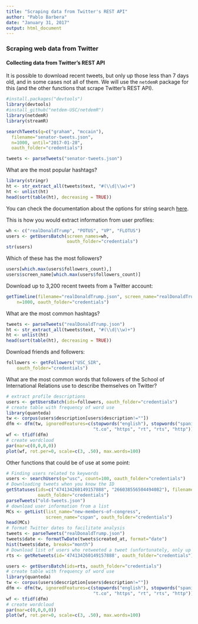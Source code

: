 ```yaml
---
title: "Scraping data from Twitter's REST API"
author: "Pablo Barbera"
date: "January 31, 2017"
output: html_document
---
```


### Scraping web data from Twitter

#### Collecting data from Twitter's REST API

It is possible to download recent tweets, but only up those less than 7 days old, and in some cases not all of them. We will use the `netdemR` package for this (and the other functions that scrape Twitter's REST API).

```r
#install.packages("devtools")
library(devtools)
#install_github("netdem-USC/netdemR")
library(netdemR)
library(streamR)

searchTweets(q=c("graham", "mccain"), 
  filename="senator-tweets.json",
  n=1000, until="2017-01-28", 
  oauth_folder="credentials")

tweets <- parseTweets("senator-tweets.json")
```

What are the most popular hashtags?
```r
library(stringr)
ht <- str_extract_all(tweets$text, "#(\\d|\\w)+")
ht <- unlist(ht)
head(sort(table(ht), decreasing = TRUE))
```

You can check the documentation about the options for string search [here](https://dev.twitter.com/rest/public/search).

This is how you would extract information from user profiles:

```r
wh <- c("realDonaldTrump", "POTUS", "VP", "FLOTUS")
users <- getUsersBatch(screen_names=wh,
                       oauth_folder="credentials")
str(users)
```

Which of these has the most followers?
```r
users[which.max(users$followers_count),]
users$screen_name[which.max(users$followers_count)]
```

Download up to 3,200 recent tweets from a Twitter account:
```r
getTimeline(filename="realDonaldTrump.json", screen_name="realDonaldTrump", 
    n=1000, oauth_folder="credentials")
```

What are the most common hashtags?
```r
tweets <- parseTweets("realDonaldTrump.json")
ht <- str_extract_all(tweets$text, "#(\\d|\\w)+")
ht <- unlist(ht)
head(sort(table(ht), decreasing = TRUE))
```

Download friends and followers:
```r
followers <- getFollowers("USC_SIR", 
    oauth_folder="credentials")
```

What are the most common words that followers of the School of International Relations use to describe themselves on Twitter?
```r
# extract profile descriptions
users <- getUsersBatch(ids=followers, oauth_folder="credentials")
# create table with frequency of word use
library(quanteda)
tw <- corpus(users$description[users$description!=""])
dfm <- dfm(tw, ignoredFeatures=c(stopwords("english"), stopwords("spanish"),
                                 "t.co", "https", "rt", "rts", "http"))
wf <- tfidf(dfm)
# create wordcloud
par(mar=c(0,0,0,0))
plot(wf, rot.per=0, scale=c(3, .50), max.words=100)

```

Other functions that could be of use at some point:

```r
# Finding users related to keywords
users <- searchUsers(q="usc", count=100, oauth_folder="credentials")
# Downloading tweets when you know the ID
getStatuses(ids=c("474134260149157888", "266038556504494082"), filename="old-tweets.json",
            oauth_folder="credentials")
parseTweets("old-tweets.json")
# download user information from a list
MCs <- getList(list_name="new-members-of-congress", 
               screen_name="cspan", oauth_folder="credentials")
head(MCs)
# format Twitter dates to facilitate analysis
tweets <- parseTweets("realDonaldTrump.json")
tweets$date <- formatTwDate(tweets$created_at, format="date")
hist(tweets$date, breaks="month")
# Download list of users who retweeted a tweet (unfortunately, only up to 100)
rts <- getRetweets(id='474134260149157888', oauth_folder="credentials")

users <- getUsersBatch(ids=rts, oauth_folder="credentials")
# create table with frequency of word use
library(quanteda)
tw <- corpus(users$description[users$description!=""])
dfm <- dfm(tw, ignoredFeatures=c(stopwords("english"), stopwords("spanish"),
                                 "t.co", "https", "rt", "rts", "http"))
wf <- tfidf(dfm)
# create wordcloud
par(mar=c(0,0,0,0))
plot(wf, rot.per=0, scale=c(3, .50), max.words=100)

```


